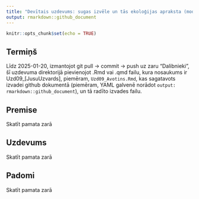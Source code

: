 ```yaml
---
title: "Devītais uzdevums: sugas izvēle un tās ekoloģijas apraksta (modelēšanai un aizsardzības telpiskajai plānošanai) sagatavošana"
output: rmarkdown::github_document
---
```


```r
knitr::opts_chunk$set(echo = TRUE)
```


## Termiņš

Līdz 2025-01-20, izmantojot git pull -> commit -> push uz zaru "Dalibnieki", 
šī uzdevuma direktorijā pievienojot .Rmd vai .qmd failu, kura nosaukums ir 
Uzd09_[JusuUzvards], piemēram, `Uzd09_Avotins.Rmd`, kas sagatavots izvadei github 
dokumentā (piemēram, YAML galvenē norādot `output: rmarkdown::github_document`), 
un tā radīto izvades failu.

## Premise

Skatīt pamata zarā



## Uzdevums

Skatīt pamata zarā

## Padomi

Skatīt pamata zarā